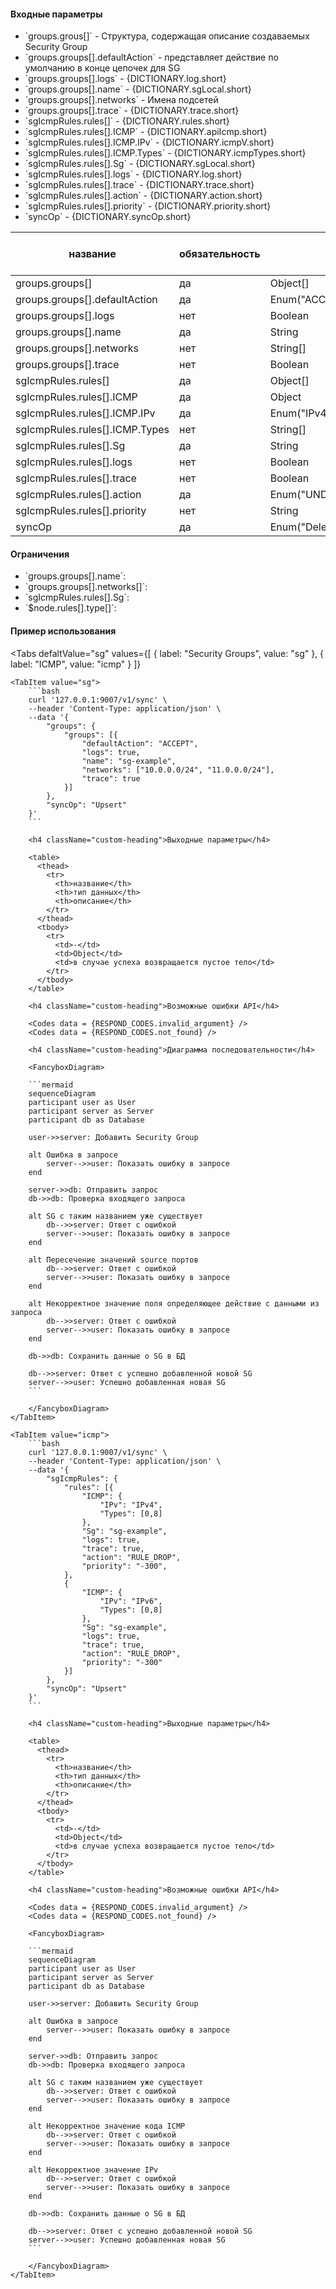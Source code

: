 
#### Входные параметры

<ul>
  <li>`groups.grous[]` - Структура, содержащая описание создаваемых Security Group</li>
  <li>`groups.groups[].defaultAction` - представляет действие по умолчанию в конце цепочек для SG</li>
  <li>`groups.groups[].logs` - {DICTIONARY.log.short}</li>
  <li>`groups.groups[].name` - {DICTIONARY.sgLocal.short}</li>
  <li>`groups.groups[].networks` - Имена подсетей</li>
  <li>`groups.groups[].trace` - {DICTIONARY.trace.short}</li>
  <li>`sgIcmpRules.rules[]` - {DICTIONARY.rules.short}</li>
  <li>`sgIcmpRules.rules[].ICMP` - {DICTIONARY.apiIcmp.short}</li>
  <li>`sgIcmpRules.rules[].ICMP.IPv` - {DICTIONARY.icmpV.short}</li>
  <li>`sgIcmpRules.rules[].ICMP.Types` - {DICTIONARY.icmpTypes.short}</li>
  <li>`sgIcmpRules.rules[].Sg` - {DICTIONARY.sgLocal.short}</li>
  <li>`sgIcmpRules.rules[].logs` - {DICTIONARY.log.short}</li>
  <li>`sgIcmpRules.rules[].trace` - {DICTIONARY.trace.short}</li>
  <li>`sgIcmpRules.rules[].action` - {DICTIONARY.action.short}</li>
  <li>`sgIcmpRules.rules[].priority` - {DICTIONARY.priority.short}</li>
  <li>`syncOp` - {DICTIONARY.syncOp.short}</li>
</ul>

<div className="scrollable-x">
  <table>
    <thead>
      <tr>
        <th rowSpan="2">название</th>
        <th rowSpan="2">обязательность</th>
        <th rowSpan="2">тип данных</th>
        <th rowSpan="2">Значение по умолчанию</th>
        <th colSpan="2">API request</th>
      </tr>
      <tr>
        <th>groups</th>
        <th>sgIcmpRules</th>
      </tr>
    </thead>
    <tbody>
      <tr>
        <td>groups.groups[]</td>
        <td>да</td>
        <td>Object[]</td>
        <td></td>
        <td className="green center">✔</td>
        <td className="green center"></td>
      </tr>
      <tr>
        <td>groups.groups[].defaultAction</td>
        <td>да</td>
        <td>
          <nobr>Enum("ACCEPT", "DROP")</nobr>
        </td>
        <td></td>
        <td className="green center">✔</td>
        <td className="green center"></td>
      </tr>
      <tr>
        <td>groups.groups[].logs</td>
        <td>нет</td>
        <td>Boolean</td>
        <td>false</td>
        <td className="green center">✔</td>
        <td className="green center"></td>
      </tr>
      <tr>
        <td>groups.groups[].name</td>
        <td>да</td>
        <td>String</td>
        <td></td>
        <td className="green center">✔</td>
        <td className="green center"></td>
      </tr>
      <tr>
        <td>groups.groups[].networks</td>
        <td>нет</td>
        <td>String[]</td>
        <td>[]</td>
        <td className="green center">✔</td>
        <td className="green center"></td>
      </tr>
      <tr>
        <td>groups.groups[].trace</td>
        <td>нет</td>
        <td>Boolean</td>
        <td>false</td>
        <td className="green center">✔</td>
        <td className="green center"></td>
      </tr>
      <tr>
        <td>sgIcmpRules.rules[]</td>
        <td>да</td>
        <td>Object[]</td>
        <td></td>
        <td className="green center"></td>
        <td className="green center">✔</td>
      </tr>
      <tr>
        <td>sgIcmpRules.rules[].ICMP</td>
        <td>да</td>
        <td>Object</td>
        <td></td>
        <td className="green center"></td>
        <td className="green center">✔</td>
      </tr>
      <tr>
        <td>sgIcmpRules.rules[].ICMP.IPv</td>
        <td>да</td>
        <td>Enum("IPv4", "IPv6")</td>
        <td></td>
        <td className="green center"></td>
        <td className="green center">✔</td>
      </tr>
      <tr>
        <td>sgIcmpRules.rules[].ICMP.Types</td>
        <td>нет</td>
        <td>String[]</td>
        <td>[]</td>
        <td className="green center"></td>
        <td className="green center">✔</td>
      </tr>
      <tr>
        <td>sgIcmpRules.rules[].Sg</td>
        <td>да</td>
        <td>String</td>
        <td></td>
        <td className="green center"></td>
        <td className="green center">✔</td>
      </tr>
      <tr>
        <td>sgIcmpRules.rules[].logs</td>
        <td>нет</td>
        <td>Boolean</td>
        <td>false</td>
        <td className="green center"></td>
        <td className="green center">✔</td>
      </tr>
      <tr>
        <td>sgIcmpRules.rules[].trace</td>
        <td>нет</td>
        <td>Boolean</td>
        <td>false</td>
        <td className="green center"></td>
        <td className="green center">✔</td>
      </tr>
      <tr>
        <td>sgIcmpRules.rules[].action</td>
        <td>да</td>
        <td>
          <nobr>Enum("UNDEF", "RULE_ACCEPT", "RULE_DROP")</nobr>
        </td>
        <td></td>
        <td className="green center"></td>
        <td className="green center">✔</td>
      </tr>
      <tr>
        <td>sgIcmpRules.rules[].priority</td>
        <td>нет</td>
        <td>String</td>
        <td></td>
        <td className="green center"></td>
        <td className="green center">✔</td>
      </tr>
      <tr>
        <td>syncOp</td>
        <td>да</td>
        <td>
          <nobr>Enum("Delete", "Upsert", "FullSync")</nobr>
        </td>
        <td></td>
        <td className="green center">✔</td>
        <td className="green center">✔</td>
      </tr>
    </tbody>
  </table>
</div>

<h4 className="custom-heading">Ограничения</h4>

<ul>
  <li>
    `groups.groups[].name`:
    <Restrictions data={RESTRICTIONS.name} />
  </li>
  <li>
    `groups.groups[].networks[]`:
    <Restrictions data={RESTRICTIONS.cidrSet} />
  </li>
  <li>
    `sgIcmpRules.rules[].Sg`:
    <Restrictions data={RESTRICTIONS.name} />
  </li>
  <li>
    `$node.rules[].type[]`:
    <Restrictions data={RESTRICTIONS.icmpType} />
  </li>
</ul>

#### Пример использования

<Tabs
    defaltValue="sg"
    values={[
        { label: "Security Groups", value: "sg" },
        { label: "ICMP", value: "icmp" }
    ]}
>

    <TabItem value="sg">
        ```bash
        curl '127.0.0.1:9007/v1/sync' \
        --header 'Content-Type: application/json' \
        --data '{
            "groups": {
                "groups": [{
                    "defaultAction": "ACCEPT",
                    "logs": true,
                    "name": "sg-example",
                    "networks": ["10.0.0.0/24", "11.0.0.0/24"],
                    "trace": true
                }]
            },
            "syncOp": "Upsert"
        }'
        ```

        <h4 className="custom-heading">Выходные параметры</h4>

        <table>
          <thead>
            <tr>
              <th>название</th>
              <th>тип данных</th>
              <th>описание</th>
            </tr>
          </thead>
          <tbody>
            <tr>
              <td>-</td>
              <td>Object</td>
              <td>в случае успеха возвращается пустое тело</td>
            </tr>
          </tbody>
        </table>

        <h4 className="custom-heading">Возможные ошибки API</h4>

        <Codes data = {RESPOND_CODES.invalid_argument} />
        <Codes data = {RESPOND_CODES.not_found} />

        <h4 className="custom-heading">Диаграмма последовательности</h4>

        <FancyboxDiagram>

        ```mermaid
        sequenceDiagram
        participant user as User
        participant server as Server
        participant db as Database

        user->>server: Добавить Security Group

        alt Ошибка в запросе
            server-->>user: Показать ошибку в запросе
        end

        server->>db: Отправить запрос
        db->>db: Проверка входящего запроса

        alt SG c таким названием уже существует
            db-->>server: Ответ с ошибкой
            server-->>user: Показать ошибку в запросе
        end

        alt Пересечение значений source портов
            db-->>server: Ответ с ошибкой
            server-->>user: Показать ошибку в запросе
        end

        alt Некорректное значение поля определяющее действие с данными из запроса
            db-->>server: Ответ с ошибкой
            server-->>user: Показать ошибку в запросе
        end

        db->>db: Сохранить данные о SG в БД

        db-->>server: Ответ с успешно добавленной новой SG
        server-->>user: Успешно добавленная новая SG
        ```

        </FancyboxDiagram>
    </TabItem>

    <TabItem value="icmp">
        ```bash
        curl '127.0.0.1:9007/v1/sync' \
        --header 'Content-Type: application/json' \
        --data '{
            "sgIcmpRules": {
                "rules": [{
                    "ICMP": {
                        "IPv": "IPv4",
                        "Types": [0,8]
                    },
                    "Sg": "sg-example",
                    "logs": true,
                    "trace": true,
                    "action": "RULE_DROP",
                    "priority": "-300",
                },
                {
                    "ICMP": {
                        "IPv": "IPv6",
                        "Types": [0,8]
                    },
                    "Sg": "sg-example",
                    "logs": true,
                    "trace": true,
                    "action": "RULE_DROP",
                    "priority": "-300"
                }]
            },
            "syncOp": "Upsert"
        }'
        ```

        <h4 className="custom-heading">Выходные параметры</h4>

        <table>
          <thead>
            <tr>
              <th>название</th>
              <th>тип данных</th>
              <th>описание</th>
            </tr>
          </thead>
          <tbody>
            <tr>
              <td>-</td>
              <td>Object</td>
              <td>в случае успеха возвращается пустое тело</td>
            </tr>
          </tbody>
        </table>

        <h4 className="custom-heading">Возможные ошибки API</h4>

        <Codes data = {RESPOND_CODES.invalid_argument} />
        <Codes data = {RESPOND_CODES.not_found} />

        <FancyboxDiagram>

        ```mermaid
        sequenceDiagram
        participant user as User
        participant server as Server
        participant db as Database

        user->>server: Добавить Security Group

        alt Ошибка в запросе
            server-->>user: Показать ошибку в запросе
        end

        server->>db: Отправить запрос
        db->>db: Проверка входящего запроса

        alt SG c таким названием уже существует
            db-->>server: Ответ с ошибкой
            server-->>user: Показать ошибку в запросе
        end

        alt Некорректное значение кода ICMP
            db-->>server: Ответ с ошибкой
            server-->>user: Показать ошибку в запросе
        end

        alt Некорректное значение IPv
            db-->>server: Ответ с ошибкой
            server-->>user: Показать ошибку в запросе
        end

        db->>db: Сохранить данные о SG в БД

        db-->>server: Ответ с успешно добавленной новой SG
        server-->>user: Успешно добавленная новая SG
        ```

        </FancyboxDiagram>
    </TabItem>
</Tabs>
